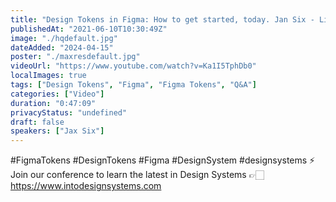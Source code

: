 ```yaml
---
title: "Design Tokens in Figma: How to get started, today. Jan Six - Live & Q&A-  Into Design Systems"
publishedAt: "2021-06-10T10:30:49Z"
image: "./hqdefault.jpg"
dateAdded: "2024-04-15"
poster: "./maxresdefault.jpg"
videoUrl: "https://www.youtube.com/watch?v=Ka1I5TphDb0"
localImages: true
tags: ["Design Tokens", "Figma", "Figma Tokens", "Q&A"]
categories: ["Video"]
duration: "0:47:09"
privacyStatus: "undefined"
draft: false
speakers: ["Jax Six"]
---
```

#FigmaTokens #DesignTokens #Figma #DesignSystem #designsystems 
⚡️ Join our conference to learn the latest in Design Systems 
👉🏻 https://www.intodesignsystems.com

